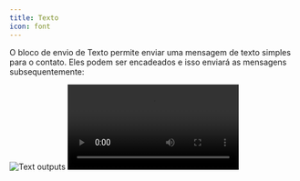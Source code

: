 ```yaml
---
title: Texto
icon: font
---
```


O bloco de envio de Texto permite enviar uma mensagem de texto simples para o contato. Eles podem ser encadeados e isso enviará as mensagens subsequentemente:

<Tabs>
  <Tab title="Fluxo">
    <Frame style={{ maxWidth: '400px' }}>
      <img
        src="/images/blocks/outputs/text.png"
        alt="Text outputs"
        className="rounded-lg"
      />
    </Frame>
  </Tab>
  <Tab title="Conversa">
    <video
      controls
      autoPlay
      className="rounded-lg"
      src="/images/blocks/outputs/3-text-bubbles-chat.mp4"
    ></video>
  </Tab>
</Tabs>
